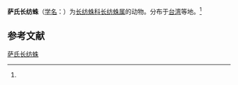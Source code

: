 {{Speciesbox
| name = 萨氏长纺蛛
| status = 
| status_system = 
| image = 
| genus = Hersilia
| species = savignyi
| authority = (Lucas, 1836)<ref name='id12906'>{{cite web| url =http://www.bioinfo.cn/db05/BjdwSpecies.php?action=view&id=12906| title =萨氏长纺蛛| work =《中国动物物种编目数据库》| publisher =中国科学院微生物研究所| author =中国科学院动物研究所| accessdate =2009-04-28| deadurl =yes| archiveurl =https://web.archive.org/web/20160305024337/http://www.bioinfo.cn/db05/BjdwSpecies.php?action=view&id=12906| archivedate =2016-03-05}}</ref>
}}

'''萨氏长纺蛛'''（[[学名|学名]]：{{lang|la|''Hersilia savignyi''}}）为[[长纺蛛科|长纺蛛科]][[长纺蛛属|长纺蛛属]]的动物。分布于[[台湾|台湾]]等地。<ref name='id12906'/>

== 参考文献 ==
{{reflist}}

{{Wikispecies|Hersilia savignyi}}
{{Taxonbar|from=Q1058006}}

[[Category:长纺蛛属|萨氏长纺蛛]]


{{蜘蛛小作品}}